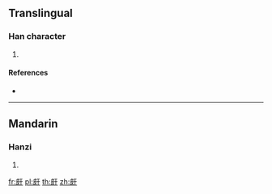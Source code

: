 {{character info/new}}
==Translingual==

===Han character===
{{Han char|rn=107|rad=皮|as=03|sn=8|four=41240|canj=DEMJ}}

# {{defn|Han|sort=皮03}}

====References====
* {{Han ref|kx=0790.180|dkj=22827|dj=1205.100|hdz=42753.040|uh=76AF|ud=30383|bh=CD75|bd=52597}}

----

==Mandarin==

===Hanzi===
{{cmn-hanzi|pin=[[gǎn]] ([[gan3]])|wg=kan<sup>3</sup>}}

# {{defn|lang=cmn|sort=皮03}}

[[fr:皯]]
[[pl:皯]]
[[th:皯]]
[[zh:皯]]